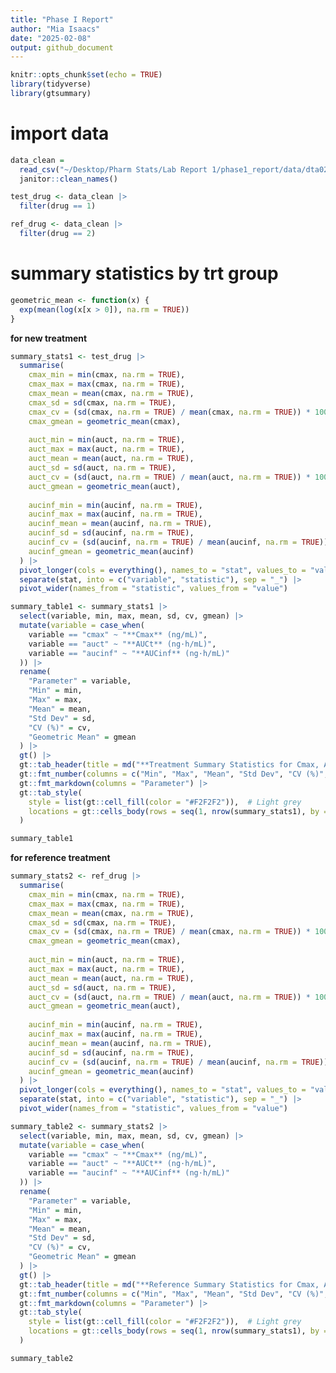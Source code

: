 ```yaml
---
title: "Phase I Report"
author: "Mia Isaacs"
date: "2025-02-08"
output: github_document
---
```


```r
knitr::opts_chunk$set(echo = TRUE)
library(tidyverse)
library(gtsummary)
```

# import data

```r
data_clean =
  read_csv("~/Desktop/Pharm Stats/Lab Report 1/phase1_report/data/dta02.csv") |> 
  janitor::clean_names()
```

```r
test_drug <- data_clean |> 
  filter(drug == 1)
```

```r
ref_drug <- data_clean |> 
  filter(drug == 2)
```


# summary statistics by trt group

```r
geometric_mean <- function(x) {
  exp(mean(log(x[x > 0]), na.rm = TRUE))
}
```

**for new treatment**
```r
summary_stats1 <- test_drug |> 
  summarise(
    cmax_min = min(cmax, na.rm = TRUE),
    cmax_max = max(cmax, na.rm = TRUE),
    cmax_mean = mean(cmax, na.rm = TRUE),
    cmax_sd = sd(cmax, na.rm = TRUE),
    cmax_cv = (sd(cmax, na.rm = TRUE) / mean(cmax, na.rm = TRUE)) * 100,
    cmax_gmean = geometric_mean(cmax),
    
    auct_min = min(auct, na.rm = TRUE),
    auct_max = max(auct, na.rm = TRUE),
    auct_mean = mean(auct, na.rm = TRUE),
    auct_sd = sd(auct, na.rm = TRUE),
    auct_cv = (sd(auct, na.rm = TRUE) / mean(auct, na.rm = TRUE)) * 100,
    auct_gmean = geometric_mean(auct),
    
    aucinf_min = min(aucinf, na.rm = TRUE),
    aucinf_max = max(aucinf, na.rm = TRUE),
    aucinf_mean = mean(aucinf, na.rm = TRUE),
    aucinf_sd = sd(aucinf, na.rm = TRUE),
    aucinf_cv = (sd(aucinf, na.rm = TRUE) / mean(aucinf, na.rm = TRUE)) * 100,
    aucinf_gmean = geometric_mean(aucinf)
  ) |> 
  pivot_longer(cols = everything(), names_to = "stat", values_to = "value") |> 
  separate(stat, into = c("variable", "statistic"), sep = "_") |> 
  pivot_wider(names_from = "statistic", values_from = "value")
```

```r
summary_table1 <- summary_stats1 |> 
  select(variable, min, max, mean, sd, cv, gmean) |> 
  mutate(variable = case_when(
    variable == "cmax" ~ "**Cmax** (ng/mL)",
    variable == "auct" ~ "**AUCt** (ng·h/mL)",
    variable == "aucinf" ~ "**AUCinf** (ng·h/mL)"
  )) |> 
  rename(
    "Parameter" = variable,
    "Min" = min,
    "Max" = max,
    "Mean" = mean,
    "Std Dev" = sd,
    "CV (%)" = cv,
    "Geometric Mean" = gmean
  ) |> 
  gt() |> 
  gt::tab_header(title = md("**Treatment Summary Statistics for Cmax, AUCt, and AUCinf**")) |> 
  gt::fmt_number(columns = c("Min", "Max", "Mean", "Std Dev", "CV (%)", "Geometric Mean"), decimals = 2) |> 
  gt::fmt_markdown(columns = "Parameter") |> 
  gt::tab_style(
    style = list(gt::cell_fill(color = "#F2F2F2")),  # Light grey
    locations = gt::cells_body(rows = seq(1, nrow(summary_stats1), by = 2))
  )

summary_table1
```

**for reference treatment**
```r
summary_stats2 <- ref_drug |> 
  summarise(
    cmax_min = min(cmax, na.rm = TRUE),
    cmax_max = max(cmax, na.rm = TRUE),
    cmax_mean = mean(cmax, na.rm = TRUE),
    cmax_sd = sd(cmax, na.rm = TRUE),
    cmax_cv = (sd(cmax, na.rm = TRUE) / mean(cmax, na.rm = TRUE)) * 100,
    cmax_gmean = geometric_mean(cmax),
    
    auct_min = min(auct, na.rm = TRUE),
    auct_max = max(auct, na.rm = TRUE),
    auct_mean = mean(auct, na.rm = TRUE),
    auct_sd = sd(auct, na.rm = TRUE),
    auct_cv = (sd(auct, na.rm = TRUE) / mean(auct, na.rm = TRUE)) * 100,
    auct_gmean = geometric_mean(auct),
    
    aucinf_min = min(aucinf, na.rm = TRUE),
    aucinf_max = max(aucinf, na.rm = TRUE),
    aucinf_mean = mean(aucinf, na.rm = TRUE),
    aucinf_sd = sd(aucinf, na.rm = TRUE),
    aucinf_cv = (sd(aucinf, na.rm = TRUE) / mean(aucinf, na.rm = TRUE)) * 100,
    aucinf_gmean = geometric_mean(aucinf)
  ) |> 
  pivot_longer(cols = everything(), names_to = "stat", values_to = "value") |> 
  separate(stat, into = c("variable", "statistic"), sep = "_") |> 
  pivot_wider(names_from = "statistic", values_from = "value")
```

```r
summary_table2 <- summary_stats2 |> 
  select(variable, min, max, mean, sd, cv, gmean) |> 
  mutate(variable = case_when(
    variable == "cmax" ~ "**Cmax** (ng/mL)",
    variable == "auct" ~ "**AUCt** (ng·h/mL)",
    variable == "aucinf" ~ "**AUCinf** (ng·h/mL)"
  )) |> 
  rename(
    "Parameter" = variable,
    "Min" = min,
    "Max" = max,
    "Mean" = mean,
    "Std Dev" = sd,
    "CV (%)" = cv,
    "Geometric Mean" = gmean
  ) |> 
  gt() |> 
  gt::tab_header(title = md("**Reference Summary Statistics for Cmax, AUCt, and AUCinf**")) |> 
  gt::fmt_number(columns = c("Min", "Max", "Mean", "Std Dev", "CV (%)", "Geometric Mean"), decimals = 2) |> 
  gt::fmt_markdown(columns = "Parameter") |> 
  gt::tab_style(
    style = list(gt::cell_fill(color = "#F2F2F2")),  # Light grey
    locations = gt::cells_body(rows = seq(1, nrow(summary_stats1), by = 2))
  )

summary_table2
```

